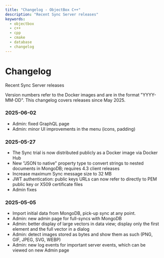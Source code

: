 ```yaml
---
title: "Changelog - ObjectBox C++"
description: "Recent Sync Server releases"
keywords:
  - objectbox
  - c++
  - cpp
  - cmake
  - database
  - changelog
---
```








<TechnicalArticleSchema
  headline="Changelog - ObjectBox C++"
  description="Recent Sync Server releases"
  url="https://cpp.objectbox.io/changelog"
  datePublished="2025-07-17"
  dateModified="2025-07-17"
/>

# Changelog

Recent Sync Server releases


Version numbers refer to the Docker images and are in the format "YYYY-MM-DD". This changelog covers releases since May 2025.

### 2025-06-02

* Admin: fixed GraphQL page
* Admin: minor UI improvements in the menu (icons, padding)

### 2025-05-27

* The Sync trial is now distributed publicly as a Docker image via Docker Hub
* New "JSON to native" property type to convert strings to nested documents in MongoDB; requires 4.3 client releases
* Increase maximum Sync message size to 32 MB
* JWT authentication: public keys URLs can now refer to directly to PEM public key or X509 certificate files
* Admin fixes

### 2025-05-05

* Import initial data from MongoDB, pick-up sync at any point.
* Admin: new admin page for full-syncs with MongoDB
* Admin: better display of large vectors in data view; display only the first element and the full vector in a dialog
* Admin: detect images stored as bytes and show them as such (PNG, GIF, JPEG, SVG, WEBP)
* Admin: new log events for important server events, which can be viewed on new Admin page